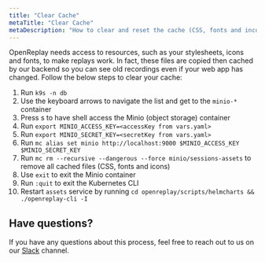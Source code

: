 ```yaml
---
title: "Clear Cache"
metaTitle: "Clear Cache"
metaDescription: "How to clear and reset the cache (CSS, fonts and incons) in OpenReplay."
---
```


OpenReplay needs access to resources, such as your stylesheets, icons and fonts, to make replays work. In fact, these files are copied then cached by our backend so you can see old recordings even if your web app has changed. Follow the below steps to clear your cache:

1. Run `k9s -n db`
2. Use the keyboard arrows to navigate the list and get to the `minio-*` container
3. Press s to have shell access the Minio (object storage) container
4. Run `export MINIO_ACCESS_KEY=<accessKey from vars.yaml>`
5. Run `export MINIO_SECRET_KEY=<secretKey from vars.yaml>`
6. Run `mc alias set minio http://localhost:9000 $MINIO_ACCESS_KEY $MINIO_SECRET_KEY`
7. Run `mc rm --recursive --dangerous --force minio/sessions-assets` to remove all cached files (CSS, fonts and icons)
8. Use `exit` to exit the Minio container
9. Run `:quit` to exit the Kubernetes CLI
10. Restart `assets` service by running `cd openreplay/scripts/helmcharts && ./openreplay-cli -I`

## Have questions?
If you have any questions about this process, feel free to reach out to us on our [Slack](https://slack.openreplay.com) channel.
